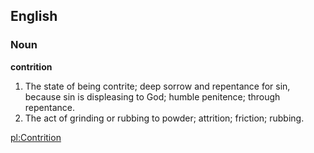 ==English==

===Noun===

'''contrition'''

#The state of being contrite; deep sorrow and repentance for sin, because sin is displeasing to God; humble penitence; through repentance.
#The act of grinding or rubbing to powder; attrition; friction; rubbing.

[[pl:Contrition]]